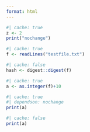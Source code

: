 ```yaml
---
format: html
---
```


```r
#| cache: true
z <- 2
print("nochange")
```

```r
#| cache: true
f <- readLines("testfile.txt")
```

```r
#| cache: false
hash <- digest::digest(f)
```

```r
#| cache: true
a <- as.integer(f)+10
```

```r
#| cache: true
#| dependson: nochange
print(a)
```

```r
#| cache: false
print(a)
```
